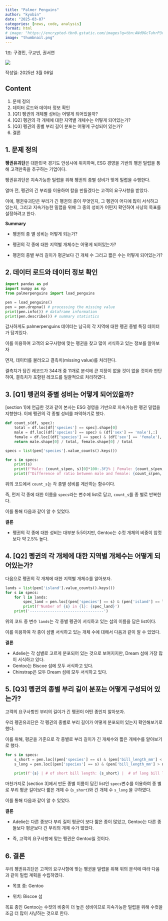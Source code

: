```yaml
---
title: "Palmer Penguins"
author: "kyobin"
date: "2025-03-07"
categories: [news, code, analysis]
format: html
# image: "https://encrypted-tbn0.gstatic.com/images?q=tbn:ANd9GcTuhrP3xaNK-ni0uifTDiiUe9Ly3x3gtNtImA&s"
image: "thumbnail.png"
---
```



1조: 구경민, 구교빈, 권서연

![](https://encrypted-tbn0.gstatic.com/images?q=tbn:ANd9GcTuhrP3xaNK-ni0uifTDiiUe9Ly3x3gtNtImA&s)

작성일: 2025년 3월 06일



## Content

1.  문제 정의
2.  데이터 로드와 데이터 정보 확인
3.  \[Q1\] 펭귄의 개체별 성비는 어떻게 되어있을까?
4.  \[Q2\] 펭귄의 각 개체에 대한 지역별 개체수는 어떻게 되어있는가?
5.  \[Q3\] 펭귄의 종별 부리 길이 분포는 어떻게 구성되어 있는가?
6.  결론

## 1. 문제 정의

**펭귄유괴단**은 대한민국 경기도 안성시에 위치하며, ESG 경영을 기반의 펭귄 밀렵을 통해 고객만족을 추구하는 기업이다.

펭귄유괴단은 지속가능한 밀렵을 위해 펭귄의 종별 성비가 맞게 밀렵을 수행한다.

얼마 전, 펭귄의 긴 부리를 이용하여 칼을 만들겠다는 고객의 요구사항을 받았다.

이에, 펭귄유괴단은 부리가 긴 펭귄의 종이 무엇인지, 그 펭귄이 어디에 많이 서식하고 있는지, 그리고 지속가능한 밀렵을 위해 그 종의 성비가 어떤지 확인하여 사냥의 목표를 설정하려고 한다.

**Summary**

-   펭귄의 종 별 성비는 어떻게 되는가?

-   펭귄의 각 종에 대한 지역별 개체수는 어떻게 되어있는가?

-   펭귄의 종별 부리 길이가 평균보다 긴 개체 수 그리고 짧은 수는 어떻게 되어있는가?

## 2. 데이터 로드와 데이터 정보 확인

```python
import pandas as pd
import numpy as np
from palmerpenguins import load_penguins

pen = load_penguins()
pen = pen.dropna() # processing the missing value
print(pen.info()) # dataframe information
print(pen.describe()) # summary statistics
```

감사하게도 palmerpenguins 데이터는 남극의 각 지역에 대한 펭귄 종별 특징 데이터가 담겨있다.

이를 이용하여 고객의 요구사항에 맞는 펭귄을 찾고 많이 서식하고 있는 정보를 알아보자

먼저, 데이터를 불러오고 결측치(missing value)를 처리한다.

결측치가 담긴 레코드가 344개 중 11개로 분석에 큰 지장이 없을 것이 없을 것이라 판단하여, 결측치가 포함된 레코드를 일괄적으로 처리하였다.

## 3. \[Q1\] 펭귄의 종별 성비는 어떻게 되어있을까?

\[section 1\]에 언급한 것과 같이 본사는 ESG 경영을 기반으로 지속가능한 펭귄 밀렵을 지향한다. 이에 펭귄의 각 종별 성비를 파악하기로 했다.

```python
def count_s(df, spec):
    total = df.loc[df['species'] == spec].shape[0]
    male = df.loc[(df['species'] == spec) & (df['sex'] == 'male'),:]
    female = df.loc[(df['species'] == spec) & (df['sex'] == 'female'),:]
    return male.shape[0] / total, female.shape[0] / total   

specs = list(pen['species'].value_counts().keys())

for s in specs:
    print(s)
    print(f"Male: {count_s(pen, s)[0]*100:.3f}% | Female: {count_s(pen, s)[1]*100:.3f}%")
    print(f"Difference of ratio between male and female: {count_s(pen, s)[0]-count_s(pen, s)[1]:.3f}")
```

위의 코드에서 `count_s`는 각 종별 성비를 계산하는 함수이다.

즉, 먼저 각 종에 대한 이름을 `specs`라는 변수에 list로 담고, `count_s`를 종 별로 반복한다.

이를 통해 다음과 같이 알 수 있었다.

**결론**

-   펭귄의 각 종에 대한 성비는 대부분 5:5이지만, Gentoo는 수컷 개체의 비중이 암컷보다 약 2.5% 높다.

## 4. \[Q2\] 펭귄의 각 개체에 대한 지역별 개체수는 어떻게 되어있는가?

다음으로 펭귄의 각 개체에 대한 지역별 개체수를 알아보자.

```python
lands = list(pen['island'].value_counts().keys())
for s in specs:
    for l in lands:
        spec_land = pen.loc[(pen['species'] == s) & (pen['island'] == l)].shape[0]    
        print(f'Number of {s} in {l}: {spec_land}')
    print('---------------------------------')
```

위의 코드 중 변수 `lands`는 각 종별 펭귄이 서식하고 있는 섬의 이름을 담은 list이다.

이를 이용하여 각 종이 섬별 서식하고 있는 개체 수에 대해서 다음과 같이 알 수 있었다.

**결론**

-   Adelie는 각 섬별로 고르게 분포되어 있는 것으로 보여지지만, Dream 섬에 가장 많이 서식하고 있다.
-   Gentoo는 Biscoe 섬에 모두 서식하고 있다.
-   Chinstrap은 모두 Dream 섬에 모두 서식하고 있다.

## 5. \[Q3\] 펭귄의 종별 부리 길이 분포는 어떻게 구성되어 있는가?

고객의 요구사항인 부리의 길이가 긴 펭귄이 어떤 종인지 알아보자.

우리 펭귄유괴단은 각 펭귄의 종별로 부리 길이가 어떻게 분포되어 있는지 확인해보기로 했다.

이를 위해, 평균을 기준으로 각 종별로 부리 길이가 긴 개체수와 짧은 개체수를 알아보기로 했다.

```python
for s in specs:
    s_short = pen.loc[(pen['species'] == s) & (pen['bill_length_mm'] < np.mean(pen['bill_length_mm']))].shape[0]
    s_long = pen.loc[(pen['species'] == s) & (pen['bill_length_mm'] > np.mean(pen['bill_length_mm']))].shape[0]  
    
    print(f'{s} | # of short bill length: {s_short} |  # of long bill length: {s_long}')
```

마찬가지로 \[section 3\]에서 만든 종별 이름이 담긴 list인 `specs`변수를 이용하여 종 별로 부리 평균 길이보다 짧은 개체 수 (`s_short`)와 긴 개체 수 `s_long` 을 구하였다.

이를 통해 다음과 같이 알 수 있었다.

**결론**

-   Adelie는 다른 종보다 부리 길이 평균이 보다 짧은 종이 많았고, Gentoo는 다른 종들보다 평균보다 긴 부리의 개체 수가 많았다.

-   즉, 고객의 요구사항에 맞는 펭귄은 Gentoo일 것이다.

## 6. 결론

우리 펭귄유괴단은 고객의 요구사항에 맞는 펭귄을 밀렵을 위해 위의 분석에 따라 다음과 같이 밀렵 계획을 수립하였다.

-   목표 종: Gentoo

-   위치: Biscoe 섬

목표 종인 Gentoo는 수컷의 비중이 더 높은 성비이므로 지속가능한 밀렵을 위해 수컷을 조금 더 많이 사냥하는 것으로 한다.